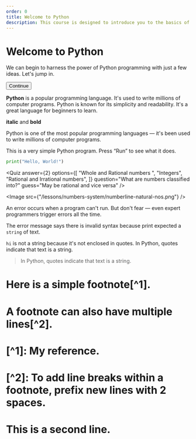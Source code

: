 ```yaml
---
order: 0
title: Welcome to Python
description: This course is designed to introduce you to the basics of programming using Python. It is intended for beginners with no programming experience.
---
```



# Welcome to Python

We can begin to harness the power of Python programming with just a few ideas. Let's jump in.

<Button>Continue</Button>

**Python** is a popular programming language. It's used to write millions of computer programs. Python is known for its simplicity and readability. It's a great language for beginners to learn.

__italic__ and **bold** 


Python is one of the most popular programming languages — it's been used to write millions of computer programs.

This is a very simple Python program. Press “Run” to see what it does.


```python
print("Hello, World!")
```

<Quiz
  answer={2}
  options={[
    "Whole and Rational numbers ",
    "Integers",
    "Rational and Irrational numbers",
  ]}
  question="What are numbers classified into?"
  guess="May be rational and vice versa"
/>


<Image src={"/lessons/numbers-system/numberline-natural-nos.png"} />

An error occurs when a program can't run. But don't fear — even expert programmers trigger errors all the time.

The error message says there is invalid syntax because print expected a `string` of text.

`hi` is not a string because it's not enclosed in quotes. In Python, quotes indicate that text is a string. 

> In Python, quotes indicate that text is a string.

# Here is a simple footnote[^1].

# A footnote can also have multiple lines[^2].

# [^1]: My reference.
# [^2]: To add line breaks within a footnote, prefix new lines with 2 spaces.
#   This is a second line.